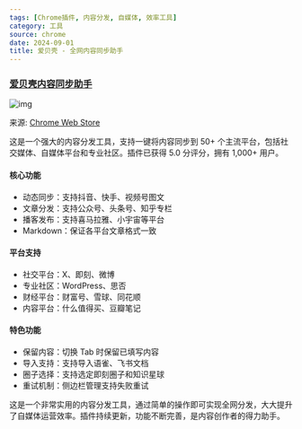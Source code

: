```yaml
---
tags: [Chrome插件, 内容分发, 自媒体, 效率工具]
category: 工具
source: chrome
date: 2024-09-01
title: 爱贝壳 - 全网内容同步助手
---
```


### [爱贝壳内容同步助手](https://chromewebstore.google.com/detail/爱贝壳内容同步助手/jejejajkcbhejfiocemmddgbkdlhhngm)

![img](https://img.mengpeng.tech/i/2024/12/11/6758dc5638ef1.webp)

来源: [Chrome Web Store](https://chromewebstore.google.com/detail/爱贝壳内容同步助手/jejejajkcbhejfiocemmddgbkdlhhngm)

这是一个强大的内容分发工具，支持一键将内容同步到 50+ 个主流平台，包括社交媒体、自媒体平台和专业社区。插件已获得 5.0 分评分，拥有 1,000+ 用户。

#### 核心功能
- 动态同步：支持抖音、快手、视频号图文
- 文章分发：支持公众号、头条号、知乎专栏
- 播客发布：支持喜马拉雅、小宇宙等平台
- Markdown：保证各平台文章格式一致

#### 平台支持
- 社交平台：X、即刻、微博
- 专业社区：WordPress、思否
- 财经平台：财富号、雪球、同花顺
- 内容平台：什么值得买、豆瓣笔记

#### 特色功能
- 保留内容：切换 Tab 时保留已填写内容
- 导入支持：支持导入语雀、飞书文档
- 圈子选择：支持选定即刻圈子和知识星球
- 重试机制：侧边栏管理支持失败重试

这是一个非常实用的内容分发工具，通过简单的操作即可实现全网分发，大大提升了自媒体运营效率。插件持续更新，功能不断完善，是内容创作者的得力助手。 